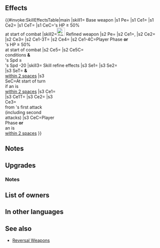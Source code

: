 {{Weapon Infobox
|tagid=SID_慕炎の書
|weaponName=Sparking Tome
|image=wep_mg052
|weaponType=Red Tome
|might=14
|range=2
|userVersion1=Closed
|userVersion2=Open
|userVersion3=Gleam Closed
|userVersion4=Gleam Open
|effect=Grants Spd+3. At start of combat, if foe's HP ≥ 50%, inflicts Spd/Res-6 on foe during combat and inflicts penalty on foe's Spd/Res during combat = current bonus on each of foe's stats × 2. (Example: if foe has +7 bonus to Spd, inflicts Spd-20, for a net penalty of Spd-13.) Calculates each stat penalty independently.
|cost=400
|exclusive=1
|statModifiers=0,14,3,0,0
|required=Bolganone;Fenrir
|intID=2450
|sort=507
|value=20
|timingID=1
|abilityID=264
|limit1ID=53
|randomTimestamp=2021-03-16T07:00:00Z
|randomMinLv=31
|refinePaths=default
|refineSP=400
|refineMedals=500
|refineDews=200
|upgradedEffect=Grants Spd+3.<br><br>If unit initiates combat or foe's HP ≥ 50% at start of combat, inflicts Atk-5 and Spd/Res-6 on foe, inflicts penalty on foe's Atk/Spd/Res = current bonus on each of foe's stats × 2 (calculates each stat penalty independently), and neutralizes effects that grant "Special cooldown charge +X" to foe or inflict "Special cooldown charge -X" on unit during combat, and also, if decreasing the Spd difference necessary to make a follow-up attack by 25 would allow unit to trigger a follow-up attack (excluding guaranteed or prevented follow- ups), triggers【Potent Follow X%】during combat (if unit cannot perform follow-up and attack twice, X = 80; otherwise, X = 40).<br><br>【Potent Follow X%】<br>Triggers an additional follow-up attack immediately after unit's standard follow-up attack and deals damage = X% of unit's normal attack damage (if unit cannot make a follow-up attack, this effect triggers when the standard follow-up attack would occur; this effect is treated like a follow-up attack, so effects like "reduce damage by X%" still apply, but this effect is not affected by effects that prevent follow-ups or "attacks twice" effects; only highest value applied; does not stack).
|refineStatsSkill1=0,0,0,0,0
|effectSkill1=At start of turn, if unit is within 2 spaces of an ally, grants Atk/Spd+6 and "reduces the percentage of foe's non-Special 'reduce damage by X%' skills by 50% during combat (excluding area-of-effect Specials)" to unit and allies within 2 spaces of unit for 1 turn.<br><br>If unit initiates combat or is within 2 spaces of an ally, inflicts Atk/Spd/Res-5 on foe, deals damage = 20% of unit's Spd (excluding area-of-effect Specials), and reduces damage from foe's first attack by 7 during combat ("first attack" normally means only the first strike; for effects that grant "unit attacks twice," it means the first and second strikes).
|properties=random_owner
}}
==Effects==
{{#invoke:SkillEffectsTable|main
|skill1={{SCi|weapon}} Base weapon
|s1 Pe={{Eft|Stat Boosts|Spd|3}}
|s1 Ce1={{Eft|Temporary debuffs|Spd/Res|6}}
|s1 Ce2={{Eft|Temporary debuffs|Spd/Res|2 x {{SEt|Bonuses}} on<br>each of {{Tgt|Foe}}'s stats}}
|s1 CeT={{Tgt|Foe}}
|s1 CeC={{Tgt|Foe}}'s HP ≥ 50%<br>at start of combat
|skill2=[[File:Attack Plus W.png|x26px|class=inline-icon]] Refined weapon
|s2 Pe={{Eft|Stat Boosts|Spd|3}}
|s2 Ce1={{Eft|Temporary debuffs|Atk|5}}, {{Eft|Temporary debuffs|Spd/Res|6}}
|s2 Ce2={{Eft|Temporary debuffs|Atk/Spd/Res|2 x {{SEt|Bonuses}} on<br>each of {{Tgt|Foe}}'s stats}}
|s2 Ce3={{Eft|Neutralize Accelerate Charge}}
|s2 Ce1-3T={{Tgt|Foe}}
|s2 Ce4={{Eft|Neutralize Guard}}
|s2 Ce1-4C=Player Phase '''or'''<br>{{Tgt|Foe}}'s HP ≥ 50%<br>at start of combat
|s2 Ce5={{Eft|Potent Follow X%|2=80 if {{Tgt|Unit}} can't<br>[[follow-up]] '''&''' [[attack twice]];<br>else, X = 40}}
|s2 Ce5C={{Eft|Neutralize Guard}}<br>conditions '''&'''<br>{{Tgt|Unit}}'s Spd ≥<br>{{Tgt|Foe}}'s Spd -20
|skill3={{Si|Sparking Tome|refine=Skill1}} Skill refine effects
|s3 Se1={{Eft|Bonuses|Atk/Spd|6}}
|s3 Se2=<span style="width:12em;display:inline-block"/>{{SEt|Halves non-Special damage reduction}}
|s3 SeT={{Tgt|Unit}} '''&''' {{Tgt|Allies}}<br>[[within 2 spaces]]
|s3 SeC=At start of turn<br>if an {{Tgt|Ally}} is<br>[[within 2 spaces]]
|s3 Ce1={{Eft|Temporary debuffs|Atk/Spd/Res|5}}
|s3 Ce1T={{Tgt|Foe}}
|s3 Ce2={{Eft|Damage Boost|20% of {{Tgt|Unit}}'s Spd}}
|s3 Ce3={{Eft|Damage Reduction|7}}<br>from {{Tgt|Foe}}'s first attack<br>(including second attacks)
|s3 CeC=Player Phase '''or'''<br>an {{Tgt|Ally}} is<br>[[within 2 spaces]]
}}
==Notes==
{{TemporaryDebufffromBonus|source=the foe}}
==Upgrades==
{{Weapon Upgrade List}}
===Notes===
{{IfUnitInitiates|name=Refined Sparking Tome}}
{{CooldownChargePlusNeutralization|name=Refined Sparking Tome}}
{{CooldownChargeMinusNeutralization|name=Refined Sparking Tome}}
{{Potent Follow|name=Refined Sparking Tome}}
{{Bonuses|name={{St|Sparking Tome|refine=Skill1}}}}
{{Halves non-Special damage reduction|name={{St|Sparking Tome|refine=Skill1}}}}
{{DamageBoost|name={{St|Sparking Tome|refine=Skill1}}}}
{{FlatDamageReduction|7|name={{St|Sparking Tome|refine=Skill1}}}}
==List of owners==
{{Skill Hero List}}
==In other languages==
{{OtherLanguages
|japanese=慕炎の書
|german=Flammenbuch
|spanishEU=Grimorio chispas
|spanishLA=Grimorio chispas
|french=Tome étincelle
|italian=Tomo infuocato
|chineseTW=慕炎之書
|portuguese=Tomo faísca
}}
==See also==
{{See also skills|cond=(Description LIKE '%inflicts penalty on foe%current bonus%× 2%' OR Description LIKE '%【Potent Follow%】%') AND Exclusive='1' AND NAME NOT LIKE 'Reversal%'}}
* [[Skill families/Weapons#Reversal|Reversal Weapons]]
{{Weapons Navbox}}